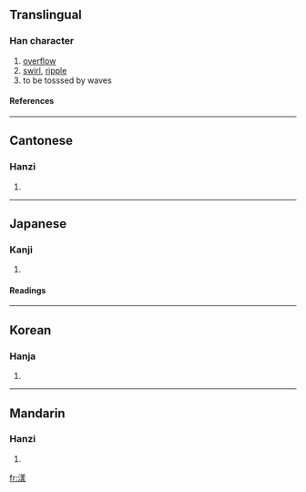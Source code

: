 {{see|瀁}}

==Translingual==
===Han character===
{{Han char|rn=85|rad=水|as=11|sn=14|four=3813<sub>2</sub>|canj=水廿土水 (ETGE)}}
# [[overflow]]
# [[swirl]], [[ripple]]
# to be tosssed by waves
====References====
{{Han ref|kx=0648.050|dkj=18184|dj=1058.020|hdz=31729.110|uh=6F3E|ud=28478|bh=BA79|bd=47737}}

----
==Cantonese==
===Hanzi===
{{yue-hanzi|jyut=|y=yeung6}}
# {{defn|Cantonese}}

----
==Japanese==
===Kanji===
{{ja-kanji|grade=|rs=水11}}
# {{defn|Japanese}} 
====Readings====
{{ja-readings|on=[[よう]] (yō)|kun=[[ただよう]] (tadayou)}}

----
==Korean==
===Hanja===
{{ko-hanja|hangeul=양|eumhun=|rv=yang|mr=yang|y=ayng}}
# {{defn|Korean}}

----
==Mandarin==
===Hanzi===
{{cmn-hanzi|pin=[[yàng]] (yang4)|wg=yang<sup>4</sup>}}
# {{defn|Mandarin}}

[[fr:漾]]